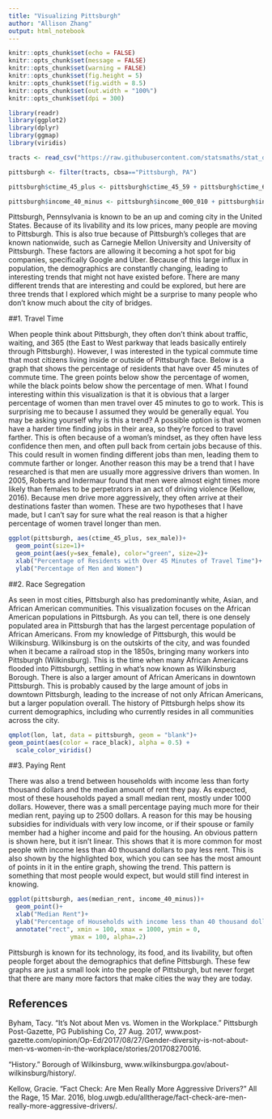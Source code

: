 ```yaml
---
title: "Visualizing Pittsburgh"
author: "Allison Zhang"
output: html_notebook
---
```


```r
knitr::opts_chunk$set(echo = FALSE)
knitr::opts_chunk$set(message = FALSE)
knitr::opts_chunk$set(warning = FALSE)
knitr::opts_chunk$set(fig.height = 5)
knitr::opts_chunk$set(fig.width = 8.5)
knitr::opts_chunk$set(out.width = "100%")
knitr::opts_chunk$set(dpi = 300)

library(readr)
library(ggplot2)
library(dplyr)
library(ggmap)
library(viridis)
```

```r
tracts <- read_csv("https://raw.githubusercontent.com/statsmaths/stat_data/gh-pages/acs_tract_data_2016.csv.gz")

pittsburgh <- filter(tracts, cbsa=="Pittsburgh, PA")

pittsburgh$ctime_45_plus <- pittsburgh$ctime_45_59 + pittsburgh$ctime_60_89 + pittsburgh$ctime_90_99

pittsburgh$income_40_minus <- pittsburgh$income_000_010 + pittsburgh$income_010_015 + pittsburgh$income_015_020 + pittsburgh$income_020_025 + pittsburgh$income_025_030 + pittsburgh$income_030_035+ pittsburgh$income_035_040
```

  Pittsburgh, Pennsylvania is known to be an up and coming city in the United States. Because of its livability and its low prices, many people are moving to Pittsburgh. This is also true because of Pittsburgh's colleges that are known nationwide, such as Carnegie Mellon University and University of Pittsburgh. These factors are allowing it becoming a hot spot for big companies, specifically Google and Uber. Because of this large influx in population, the demographics are constantly changing, leading to interesting trends that might not have existed before. There are many different trends that are interesting and could be explored, but here are three trends that I explored which might be a surprise to many people who don't know much about the city of bridges. 

##1. Travel Time

  When people think about Pittsburgh, they often don't think about traffic, waiting, and 365 (the East to West parkway that leads basically entirely through Pittsburgh). However, I was interested in the typical commute time that most citizens living inside or outside of Pittsburgh face. Below is a graph that shows the percentage of residents that have over 45 minutes of commute time. The green points below show the percentage of women, while the black points below show the percentage of men. What I found interesting within this visualization is that it is obvious that a larger percentage of women than men travel over 45 minutes to go to work. This is surprising me to because I assumed they would be generally equal. 
  You may be asking yourself why is this a trend? A possible option is that women have a harder time finding jobs in their area, so they're forced to travel farther. This is often because of a woman's mindset, as they often have less confidence then men, and often pull back from certain jobs because of this. This could result in women finding different jobs than men, leading them to commute farther or longer. Another reason this may be a trend that I have researched is that men are usually more aggressive drivers than women. In 2005, Roberts and Indermaur found that men were almost eight times more likely than females to be perpetrators in an act of driving violence (Kellow, 2016). Because men drive more aggressively, they often arrive at their destinations faster than women. These are two hypotheses that I have made, but I can't say for sure what the real reason is that a higher percentage of women travel longer than men. 

```r
ggplot(pittsburgh, aes(ctime_45_plus, sex_male))+
  geom_point(size=1)+
  geom_point(aes(y=sex_female), color="green", size=2)+
  xlab("Percentage of Residents with Over 45 Minutes of Travel Time")+
  ylab("Percentage of Men and Women")
```

##2. Race Segregation

  As seen in most cities, Pittsburgh also has predominantly white, Asian, and African American communities. This visualization focuses on the African American populations in Pittsburgh. As you can tell, there is one densely populated area in Pittsburgh that has the largest percentage population of African Americans. From my knowledge of Pittsburgh, this would be Wilkinsburg. Wilkinsburg is on the outskirts of the city, and was founded when it became a railroad stop in the 1850s, bringing many workers into Pittsburgh (Wilkinsburg). This is the time when many African Americans flooded into Pittsburgh, settling in what's now known as Wilkinsburg Borough. There is also a larger amount of African Americans in downtown Pittsburgh. This is probably caused by the large amount of jobs in downtown Pittsburgh, leading to the increase of not only African Americans, but a larger population overall. The history of Pittsburgh helps show its current demographics, including who currently resides in all communities across the city. 

```r
qmplot(lon, lat, data = pittsburgh, geom = "blank")+
geom_point(aes(color = race_black), alpha = 0.5) +
  scale_color_viridis()
```

##3. Paying Rent

There was also a trend between households with income less than forty thousand dollars and the median amount of rent they pay. As expected, most of these households payed a small median rent, mostly under 1000 dollars. However, there was a small percentage paying much more for their median rent, paying up to 2500 dollars. A reason for this may be housing subsidies for individuals with very low income, or if their spouse or family member had a higher income and paid for the housing.  An obvious pattern is shown here, but it isn't linear. This shows that it is more common for most people with income less than 40 thousand dollars to pay less rent. This is also shown by the highlighted box, which you can see has the most amount of points in it in the entire graph, showing the trend. This pattern is something that most people would expect, but would still find interest in knowing. 

```r
ggplot(pittsburgh, aes(median_rent, income_40_minus))+
  geom_point()+
  xlab("Median Rent")+
  ylab("Percentage of Households with income less than 40 thousand dollars")+
  annotate("rect", xmin = 100, xmax = 1000, ymin = 0,
                 ymax = 100, alpha=.2)
```

Pittsburgh is known for its technology, its food, and its livability, but often people forget about the 
demographics that define Pittsburgh. These few graphs are just a small look into the people of Pittsburgh, but never forget that there are many more factors that make cities the way they are today. 

## References

Byham, Tacy. “It's Not about Men vs. Women in the Workplace.” Pittsburgh Post-Gazette, PG Publishing Co, 27 Aug. 2017, www.post-gazette.com/opinion/Op-Ed/2017/08/27/Gender-diversity-is-not-about-men-vs-women-in-the-workplace/stories/201708270016.

“History.” Borough of Wilkinsburg, www.wilkinsburgpa.gov/about-wilkinsburg/history/.

Kellow, Gracie. “Fact Check: Are Men Really More Aggressive Drivers?” All the Rage, 15 Mar. 2016, blog.uwgb.edu/alltherage/fact-check-are-men-really-more-aggressive-drivers/.



